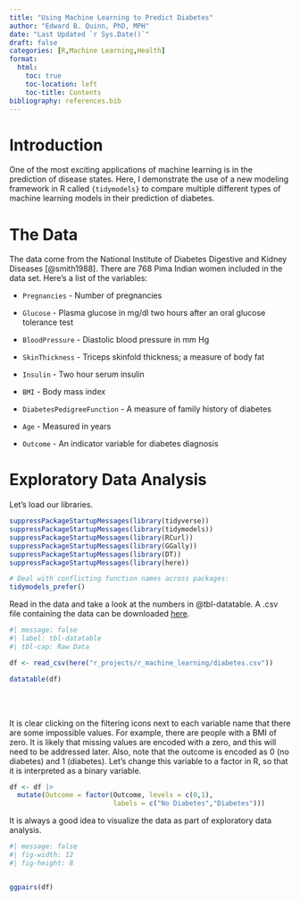 ```yaml
---
title: "Using Machine Learning to Predict Diabetes"
author: "Edward B. Quinn, PhD, MPH"
date: "Last Updated `r Sys.Date()`"
draft: false
categories: [R,Machine Learning,Health]
format: 
  html:
    toc: true
    toc-location: left
    toc-title: Contents
bibliography: references.bib
---
```


# Introduction

One of the most exciting applications of machine learning is in the prediction of disease states. Here, I demonstrate the use of a new modeling framework in R called `{tidymodels}` to compare multiple different types of machine learning models in their prediction of diabetes.

# The Data

The data come from the National Institute of Diabetes Digestive and Kidney Diseases [@smith1988]. There are 768 Pima Indian women included in the data set. Here's a list of the variables:

-   `Pregnancies` - Number of pregnancies

-   `Glucose` - Plasma glucose in mg/dl two hours after an oral glucose tolerance test

-   `BloodPressure` - Diastolic blood pressure in mm Hg

-   `SkinThickness` - Triceps skinfold thickness; a measure of body fat

-   `Insulin` - Two hour serum insulin

-   `BMI` - Body mass index

-   `DiabetesPedigreeFunction` - A measure of family history of diabetes

-   `Age` - Measured in years

-   `Outcome` - An indicator variable for diabetes diagnosis

# Exploratory Data Analysis

Let's load our libraries.

```r

suppressPackageStartupMessages(library(tidyverse))
suppressPackageStartupMessages(library(tidymodels))
suppressPackageStartupMessages(library(RCurl))
suppressPackageStartupMessages(library(GGally))
suppressPackageStartupMessages(library(DT))
suppressPackageStartupMessages(library(here))

# Deal with conflicting function names across packages:
tidymodels_prefer()

```

Read in the data and take a look at the numbers in @tbl-datatable. A .csv file containing the data can be downloaded [here](https://www.kaggle.com/datasets/uciml/pima-indians-diabetes-database/data).

```r
#| message: false
#| label: tbl-datatable
#| tbl-cap: Raw Data

df <- read_csv(here("r_projects/r_machine_learning/diabetes.csv"))

datatable(df)

```

<br> <br>

It is clear clicking on the filtering icons next to each variable name that there are some impossible values. For example, there are people with a BMI of zero. It is likely that missing values are encoded with a zero, and this will need to be addressed later. Also, note that the outcome is encoded as 0 (no diabetes) and 1 (diabetes). Let's change this variable to a factor in R, so that it is interpreted as a binary variable.

```r

df <- df |> 
  mutate(Outcome = factor(Outcome, levels = c(0,1),
                          labels = c("No Diabetes","Diabetes")))

```










It is always a good idea to visualize the data as part of exploratory data analysis.

```r
#| message: false
#| fig-width: 12
#| fig-height: 8


ggpairs(df)


```



